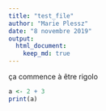 ```yaml
---
title: "test_file"
author: "Marie Plessz"
date: "8 novembre 2019"
output:
  html_document:
    keep_md: true
---
```


ça commence à être rigolo

```r
a <- 2 + 3
print(a)
```

